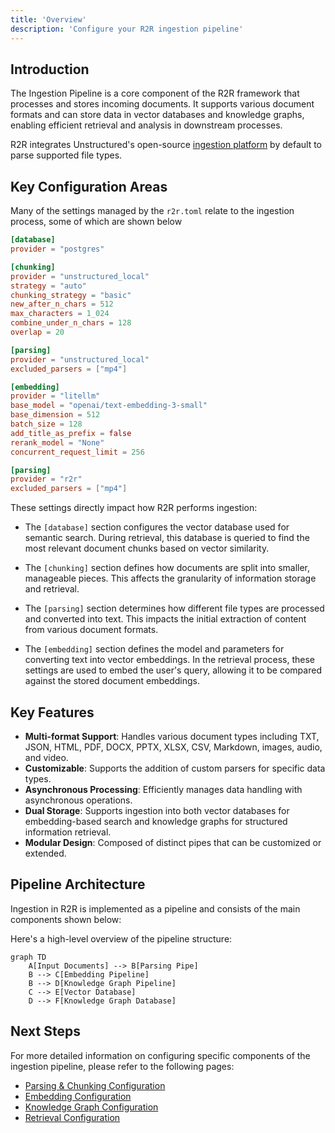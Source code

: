 ```yaml
---
title: 'Overview'
description: 'Configure your R2R ingestion pipeline'
---
```

## Introduction


The Ingestion Pipeline is a core component of the R2R framework that processes and stores incoming documents. It supports various document formats and can store data in vector databases and knowledge graphs, enabling efficient retrieval and analysis in downstream processes.

R2R integrates Unstructured's open-source [ingestion platform](https://docs.unstructured.io/open-source/introduction/overview) by default to parse supported file types.

## Key Configuration Areas

Many of the settings managed by the `r2r.toml` relate to the ingestion process, some of which are shown below

```toml default_ingestion_settings.toml
[database]
provider = "postgres"

[chunking]
provider = "unstructured_local"
strategy = "auto"
chunking_strategy = "basic"
new_after_n_chars = 512
max_characters = 1_024
combine_under_n_chars = 128
overlap = 20

[parsing]
provider = "unstructured_local"
excluded_parsers = ["mp4"]

[embedding]
provider = "litellm"
base_model = "openai/text-embedding-3-small"
base_dimension = 512
batch_size = 128
add_title_as_prefix = false
rerank_model = "None"
concurrent_request_limit = 256

[parsing]
provider = "r2r"
excluded_parsers = ["mp4"]
```
These settings directly impact how R2R performs ingestion:

- The `[database]` section configures the vector database used for semantic search. During retrieval, this database is queried to find the most relevant document chunks based on vector similarity.

- The `[chunking]` section defines how documents are split into smaller, manageable pieces. This affects the granularity of information storage and retrieval.

- The `[parsing]` section determines how different file types are processed and converted into text. This impacts the initial extraction of content from various document formats.

- The `[embedding]` section defines the model and parameters for converting text into vector embeddings. In the retrieval process, these settings are used to embed the user's query, allowing it to be compared against the stored document embeddings.


## Key Features

- **Multi-format Support**: Handles various document types including TXT, JSON, HTML, PDF, DOCX, PPTX, XLSX, CSV, Markdown, images, audio, and video.
- **Customizable**: Supports the addition of custom parsers for specific data types.
- **Asynchronous Processing**: Efficiently manages data handling with asynchronous operations.
- **Dual Storage**: Supports ingestion into both vector databases for embedding-based search and knowledge graphs for structured information retrieval.
- **Modular Design**: Composed of distinct pipes that can be customized or extended.

## Pipeline Architecture

Ingestion in R2R is implemented as a pipeline and consists of the main components shown below:

Here's a high-level overview of the pipeline structure:

```mermaid
graph TD
    A[Input Documents] --> B[Parsing Pipe]
    B --> C[Embedding Pipeline]
    B --> D[Knowledge Graph Pipeline]
    C --> E[Vector Database]
    D --> F[Knowledge Graph Database]
```


## Next Steps

For more detailed information on configuring specific components of the ingestion pipeline, please refer to the following pages:

- [Parsing & Chunking Configuration](/documentation/configuration/ingestion/parsing_and_chunking)
- [Embedding Configuration](/documentation/configuration/ingestion/embedding)
- [Knowledge Graph Configuration](/documentation/configuration/knowledge-graph/overview)
- [Retrieval Configuration](/documentation/configuration/retrieval/overview)
